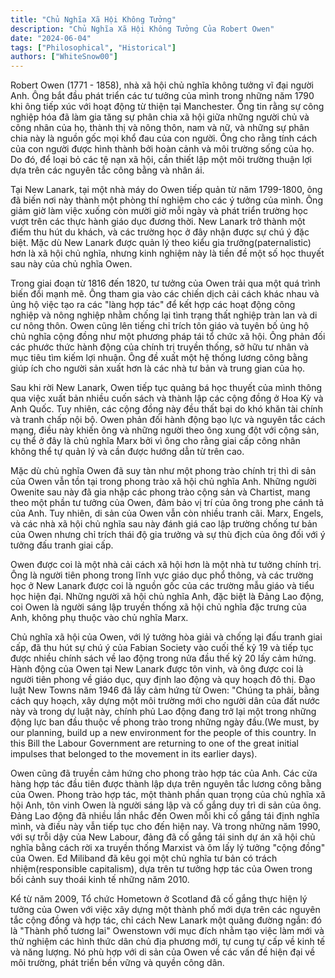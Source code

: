 ```yaml
---
title: "Chủ Nghĩa Xã Hội Không Tưởng"
description: "Chủ Nghĩa Xã Hội Không Tưởng Của Robert Owen"
date: "2024-06-04"
tags: ["Philosophical", "Historical"]
authors: ["WhiteSnow00"]
---
```


Robert Owen (1771 - 1858), nhà xã hội chủ nghĩa không tưởng vĩ đại người Anh. Ông bắt đầu phát triển các tư tưởng của mình trong những năm 1790 khi ông tiếp xúc với hoạt động từ thiện tại Manchester. Ông tin rằng sự công nghiệp hóa đã làm gia tăng sự phân chia xã hội giữa những người chủ và công nhân của họ, thành thị và nông thôn, nam và nữ, và những sự phân chia này là nguồn gốc mọi khổ đau của con người. Ông cho rằng tính cách của con người được hình thành bởi hoàn cảnh và môi trường sống của họ. Do đó, để loại bỏ các tệ nạn xã hội, cần thiết lập một môi trường thuận lợi dựa trên các nguyên tắc công bằng và nhân ái.

Tại New Lanark, tại một nhà máy do Owen tiếp quản từ năm 1799-1800, ông đã biến nơi này thành một phòng thí nghiệm cho các ý tưởng của mình. Ông giảm giờ làm việc xuống còn mười giờ mỗi ngày và phát triển trường học vượt trên các thực hành giáo dục đương thời. New Lanark trở thành một điểm thu hút du khách, và các trường học ở đây nhận được sự chú ý đặc biệt. Mặc dù New Lanark được quản lý theo kiểu gia trưởng(paternalistic) hơn là xã hội chủ nghĩa, nhưng kinh nghiệm này là tiền đề một số học thuyết sau này của chủ nghĩa Owen.

Trong giai đoạn từ 1816 đến 1820, tư tưởng của Owen trải qua một quá trình biến đổi mạnh mẽ. Ông tham gia vào các chiến dịch cải cách khác nhau và ủng hộ việc tạo ra các "làng hợp tác" để kết hợp các hoạt động công nghiệp và nông nghiệp nhằm chống lại tình trạng thất nghiệp tràn lan và di cư nông thôn. Owen cũng lên tiếng chỉ trích tôn giáo và tuyên bố ủng hộ chủ nghĩa cộng đồng như một phương pháp tái tổ chức xã hội. Ông phản đối các phước thức hành động của chính trị truyền thống, sở hữu tư nhân và mục tiêu tìm kiếm lợi nhuận. Ông đề xuất một hệ thống lương công bằng giúp ích cho người sản xuất hơn là các nhà tư bản và trung gian của họ.

Sau khi rời New Lanark, Owen tiếp tục quảng bá học thuyết của mình thông qua việc xuất bản nhiều cuốn sách và thành lập các cộng đồng ở Hoa Kỳ và Anh Quốc. Tuy nhiên, các cộng đồng này đều thất bại do khó khăn tài chính và tranh chấp nội bộ. Owen phản đối hành động bạo lực và nguyên tắc cách mạng, điều này khiến ông và những người theo ông xung đột với cộng sản, cụ thể ở đây là chủ nghĩa Marx bởi vì ông cho rằng giai cấp công nhân không thể tự quản lý và cần được hướng dẫn từ trên cao.

Mặc dù chủ nghĩa Owen đã suy tàn như một phong trào chính trị thì di sản của Owen vẫn tồn tại trong phong trào xã hội chủ nghĩa Anh. Những người Owenite sau này đã gia nhập các phong trào cộng sản và Chartist, mang theo một phần tư tưởng của Owen, đảm bảo vị trí của ông trong phe cánh tả của Anh. Tuy nhiên, di sản của Owen vẫn còn nhiều tranh cãi. Marx, Engels, và các nhà xã hội chủ nghĩa sau này đánh giá cao lập trường chống tư bản của Owen nhưng chỉ trích thái độ gia trưởng và sự thù địch của ông đối với ý tưởng đấu tranh giai cấp.

Owen được coi là một nhà cải cách xã hội hơn là một nhà tư tưởng chính trị. Ông là người tiên phong trong lĩnh vực giáo dục phổ thông, và các trường học ở New Lanark được coi là nguồn gốc của các trường mẫu giáo và tiểu học hiện đại. Những người xã hội chủ nghĩa Anh, đặc biệt là Đảng Lao động, coi Owen là người sáng lập truyền thống xã hội chủ nghĩa đặc trưng của Anh, không phụ thuộc vào chủ nghĩa Marx.

Chủ nghĩa xã hội của Owen, với lý tưởng hòa giải và chống lại đấu tranh giai cấp, đã thu hút sự chú ý của Fabian Society vào cuối thế kỷ 19 và tiếp tục được nhiều chính sách về lao động trong nửa đầu thế kỷ 20 lấy cảm hứng. Hành động của Owen tại New Lanark được tôn vinh, và ông được coi là người tiên phong về giáo dục, quy định lao động và quy hoạch đô thị. Đạo luật New Towns năm 1946 đã lấy cảm hứng từ Owen: "Chúng ta phải, bằng cách quy hoạch, xây dựng một môi trường mới cho người dân của đất nước này và trong dự luật này, chính phủ Lao động đang trở lại một trong những động lực ban đầu thuộc về phong trào trong những ngày đầu.(We must, by our planning, build up a new environment for the people of this country. In this Bill the Labour Government are returning to one of the great initial impulses that belonged to the movement in its earlier days).

Owen cũng đã truyền cảm hứng cho phong trào hợp tác của Anh. Các cửa hàng hợp tác đầu tiên được thành lập dựa trên nguyên tắc lương công bằng của Owen. Phong trào hợp tác, một thành phần quan trọng của chủ nghĩa xã hội Anh, tôn vinh Owen là người sáng lập và cố gắng duy trì di sản của ông. Đảng Lao động đã nhiều lần nhắc đến Owen mỗi khi cố gắng tái định nghĩa mình, và điều này vẫn tiếp tục cho đến hiện nay. Và trong những năm 1990, với sự trỗi dậy của New Labour, đảng đã cố gắng tái sinh dự án xã hội chủ nghĩa bằng cách rời xa truyền thống Marxist và ôm lấy lý tưởng "cộng đồng" của Owen. Ed Miliband đã kêu gọi một chủ nghĩa tư bản có trách nhiệm(responsible capitalism), dựa trên tư tưởng hợp tác của Owen trong bối cảnh suy thoái kinh tế những năm 2010.

Kể từ năm 2009, Tổ chức Hometown ở Scotland đã cố gắng thực hiện lý tưởng của Owen với việc xây dựng một thành phố mới dựa trên các nguyên tắc cộng đồng và hợp tác, chỉ cách New Lanark một quãng đường ngắn: đó là "Thành phố tương lai" Owenstown  với mục đích nhằm tạo việc làm mới và thử nghiệm các hình thức dân chủ địa phương mới, tự cung tự cấp về kinh tế và năng lượng. Nó phù hợp với di sản của Owen về các vấn đề hiện đại về môi trường, phát triển bền vững và quyền công dân.